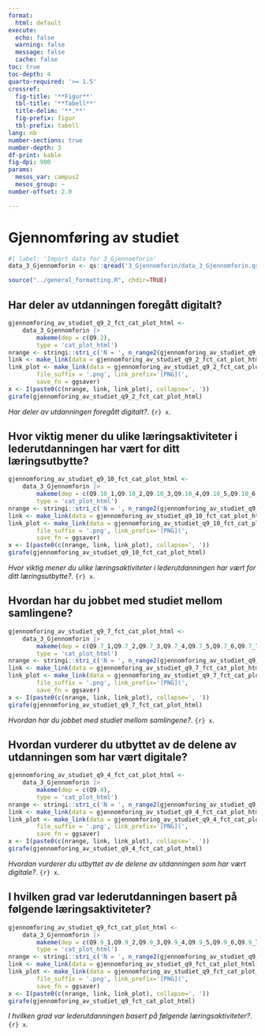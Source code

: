 ```yaml
---
format:
  html: default
execute:
  echo: false
  warning: false
  message: false
  cache: false
toc: true
toc-depth: 4
quarto-required: '>= 1.5'
crossref:
  fig-title: '**Figur**'
  tbl-title: '**Tabell**'
  title-delim: '**.**'
  fig-prefix: figur
  tbl-prefix: tabell
lang: nb
number-sections: true
number-depth: 3
df-print: kable
fig-dpi: 900
params:
  mesos_var: campus2
  mesos_group: ~
number-offset: 2.0

---
```

# Gjennomføring av studiet
```r
#| label: 'Import data for 3_Gjennomforin'
data_3_Gjennomforin <- qs::qread('3_Gjennomforin/data_3_Gjennomforin.qs')
```
```r
source("../general_formatting.R", chdir=TRUE)
```

## Har deler av utdanningen foregått digitalt?{#sec-Har-deler-av-utdanningen-foregatt-digitalt--91}


::: {#fig-gjennomforing-av-studiet-q9-2-fct-cat-plot-html}

```r
gjennomforing_av_studiet_q9_2_fct_cat_plot_html <-
	data_3_Gjennomforin |>
		makeme(dep = c(Q9.2),
		type = 'cat_plot_html')
nrange <- stringi::stri_c('N = ', n_range2(gjennomforing_av_studiet_q9_2_fct_cat_plot_html[[1]]))
link <- make_link(data = gjennomforing_av_studiet_q9_2_fct_cat_plot_html[[1]]$data)
link_plot <- make_link(data = gjennomforing_av_studiet_q9_2_fct_cat_plot_html,
		file_suffix = '.png', link_prefix='[PNG](',
		save_fn = ggsaver)
x <- I(paste0(c(nrange, link, link_plot), collapse=', '))
girafe(gjennomforing_av_studiet_q9_2_fct_cat_plot_html)
```

_Har deler av utdanningen foregått digitalt?_. `{r} x`.

:::


## Hvor viktig mener du ulike læringsaktiviteter i lederutdanningen har vært for ditt læringsutbytte?{#sec-Hvor-viktig-mener-du-ulike-laringsaktiviteter-i-lederutdanningen-har-vart-for-ditt-laringsutbytte--28}


::: {#fig-gjennomforing-av-studiet-q9-10-fct-cat-plot-html}

```r
gjennomforing_av_studiet_q9_10_fct_cat_plot_html <-
	data_3_Gjennomforin |>
		makeme(dep = c(Q9.10_1,Q9.10_2,Q9.10_3,Q9.10_4,Q9.10_5,Q9.10_6,Q9.10_7,Q9.10_8,Q9.10_9,Q9.10_10,Q9.10_11,Q9.10_12,Q9.10_13),
		type = 'cat_plot_html')
nrange <- stringi::stri_c('N = ', n_range2(gjennomforing_av_studiet_q9_10_fct_cat_plot_html[[1]]))
link <- make_link(data = gjennomforing_av_studiet_q9_10_fct_cat_plot_html[[1]]$data)
link_plot <- make_link(data = gjennomforing_av_studiet_q9_10_fct_cat_plot_html,
		file_suffix = '.png', link_prefix='[PNG](',
		save_fn = ggsaver)
x <- I(paste0(c(nrange, link, link_plot), collapse=', '))
girafe(gjennomforing_av_studiet_q9_10_fct_cat_plot_html)
```

_Hvor viktig mener du ulike læringsaktiviteter i lederutdanningen har vært for ditt læringsutbytte?_. `{r} x`.

:::


## Hvordan har du jobbet med studiet mellom samlingene?{#sec-Hvordan-har-du-jobbet-med-studiet-mellom-samlingene--38}


::: {#fig-gjennomforing-av-studiet-q9-7-fct-cat-plot-html}

```r
gjennomforing_av_studiet_q9_7_fct_cat_plot_html <-
	data_3_Gjennomforin |>
		makeme(dep = c(Q9.7_1,Q9.7_2,Q9.7_3,Q9.7_4,Q9.7_5,Q9.7_6,Q9.7_7,Q9.7_8,Q9.7_9,Q9.7_10,Q9.7_11),
		type = 'cat_plot_html')
nrange <- stringi::stri_c('N = ', n_range2(gjennomforing_av_studiet_q9_7_fct_cat_plot_html[[1]]))
link <- make_link(data = gjennomforing_av_studiet_q9_7_fct_cat_plot_html[[1]]$data)
link_plot <- make_link(data = gjennomforing_av_studiet_q9_7_fct_cat_plot_html,
		file_suffix = '.png', link_prefix='[PNG](',
		save_fn = ggsaver)
x <- I(paste0(c(nrange, link, link_plot), collapse=', '))
girafe(gjennomforing_av_studiet_q9_7_fct_cat_plot_html)
```

_Hvordan har du jobbet med studiet mellom samlingene?_. `{r} x`.

:::


## Hvordan vurderer du utbyttet av de delene av utdanningen som har vært digitale?{#sec-Hvordan-vurderer-du-utbyttet-av-de-delene-av-utdanningen-som-har-vart-digitale--31}


::: {#fig-gjennomforing-av-studiet-q9-4-fct-cat-plot-html}

```r
gjennomforing_av_studiet_q9_4_fct_cat_plot_html <-
	data_3_Gjennomforin |>
		makeme(dep = c(Q9.4),
		type = 'cat_plot_html')
nrange <- stringi::stri_c('N = ', n_range2(gjennomforing_av_studiet_q9_4_fct_cat_plot_html[[1]]))
link <- make_link(data = gjennomforing_av_studiet_q9_4_fct_cat_plot_html[[1]]$data)
link_plot <- make_link(data = gjennomforing_av_studiet_q9_4_fct_cat_plot_html,
		file_suffix = '.png', link_prefix='[PNG](',
		save_fn = ggsaver)
x <- I(paste0(c(nrange, link, link_plot), collapse=', '))
girafe(gjennomforing_av_studiet_q9_4_fct_cat_plot_html)
```

_Hvordan vurderer du utbyttet av de delene av utdanningen som har vært digitale?_. `{r} x`.

:::


## I hvilken grad var lederutdanningen basert på følgende læringsaktiviteter?{#sec-I-hvilken-grad-var-lederutdanningen-basert-pa-folgende-laringsaktiviteter--28}


::: {#fig-gjennomforing-av-studiet-q9-fct-cat-plot-html}

```r
gjennomforing_av_studiet_q9_fct_cat_plot_html <-
	data_3_Gjennomforin |>
		makeme(dep = c(Q9.9_1,Q9.9_2,Q9.9_3,Q9.9_4,Q9.9_5,Q9.9_6,Q9.9_7,Q9.9_8,Q9.9_9,Q9.9_10,Q9.9_11,Q9.9_12,Q9.9_13),
		type = 'cat_plot_html')
nrange <- stringi::stri_c('N = ', n_range2(gjennomforing_av_studiet_q9_fct_cat_plot_html[[1]]))
link <- make_link(data = gjennomforing_av_studiet_q9_fct_cat_plot_html[[1]]$data)
link_plot <- make_link(data = gjennomforing_av_studiet_q9_fct_cat_plot_html,
		file_suffix = '.png', link_prefix='[PNG](',
		save_fn = ggsaver)
x <- I(paste0(c(nrange, link, link_plot), collapse=', '))
girafe(gjennomforing_av_studiet_q9_fct_cat_plot_html)
```

_I hvilken grad var lederutdanningen basert på følgende læringsaktiviteter?_. `{r} x`.

:::
